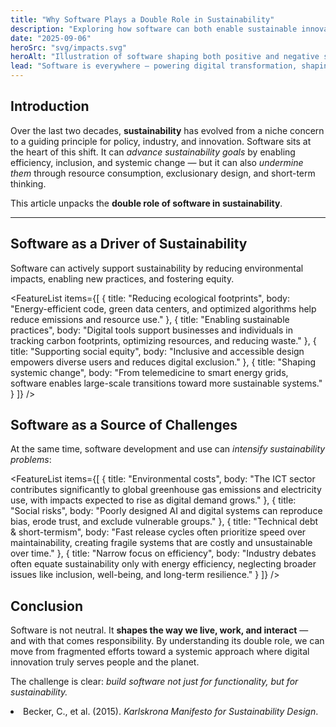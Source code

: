 ```yaml
---
title: "Why Software Plays a Double Role in Sustainability"
description: "Exploring how software can both enable sustainable innovation and contribute to ecological and social challenges."
date: "2025-09-06"
heroSrc: "svg/impacts.svg"
heroAlt: "Illustration of software shaping both positive and negative sustainability impacts"
lead: "Software is everywhere — powering digital transformation, shaping industries, and influencing daily life. But this power comes with responsibility: software drives sustainable innovation while also creating ecological and social risks."
---
```


## Introduction

Over the last two decades, **sustainability** has evolved from a niche concern to a guiding principle for policy, industry, and innovation.
Software sits at the heart of this shift. It can *advance sustainability goals* by enabling efficiency, inclusion, and systemic change — but it can also *undermine them* through resource consumption, exclusionary design, and short-term thinking.

This article unpacks the **double role of software in sustainability**.

---

## Software as a Driver of Sustainability

Software can actively support sustainability by reducing environmental impacts, enabling new practices, and fostering equity.

<FeatureList
    items={[
        { title: "Reducing ecological footprints", body: "Energy-efficient code, green data centers, and optimized algorithms help reduce emissions and resource use." },
        { title: "Enabling sustainable practices", body: "Digital tools support businesses and individuals in tracking carbon footprints, optimizing resources, and reducing waste." },
        { title: "Supporting social equity", body: "Inclusive and accessible design empowers diverse users and reduces digital exclusion." },
        { title: "Shaping systemic change", body: "From telemedicine to smart energy grids, software enables large-scale transitions toward more sustainable systems." }
    ]}
/>


## Software as a Source of Challenges

At the same time, software development and use can *intensify sustainability problems*:

<FeatureList
    items={[
        { title: "Environmental costs", body: "The ICT sector contributes significantly to global greenhouse gas emissions and electricity use, with impacts expected to rise as digital demand grows." },
        { title: "Social risks", body: "Poorly designed AI and digital systems can reproduce bias, erode trust, and exclude vulnerable groups." },
        { title: "Technical debt & short-termism", body: "Fast release cycles often prioritize speed over maintainability, creating fragile systems that are costly and unsustainable over time." },
        { title: "Narrow focus on efficiency", body: "Industry debates often equate sustainability only with energy efficiency, neglecting broader issues like inclusion, well-being, and long-term resilience." }
    ]}
/>

## Conclusion

Software is not neutral. It **shapes the way we live, work, and interact** — and with that comes responsibility.
By understanding its double role, we can move from fragmented efforts toward a systemic approach where digital innovation truly serves people and the planet.

The challenge is clear: *build software not just for functionality, but for sustainability.*

<References>
    <li>
        Becker, C., et al. (2015). <em>Karlskrona Manifesto for Sustainability Design</em>.
    </li>
</References>
